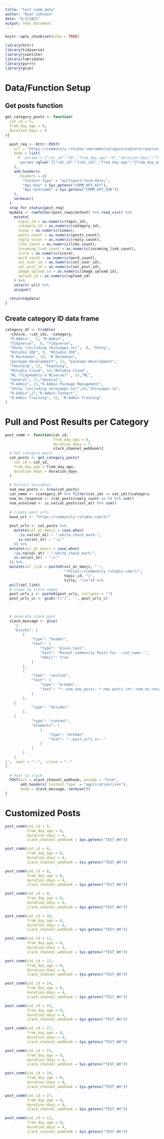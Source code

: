 ```yaml
---
title: "test_comm_data"
author: "Ryan Johnson"
date: "5/3/2021"
output: html_document
---
```


```r
knitr::opts_chunk$set(echo = TRUE)

library(httr)
library(tidyverse)
library(jsonlite)
library(lubridate)
library(purrr)
library(glue)
```


# Data/Function Setup

## Get posts function
```r
get_category_posts <- function(
  cat_id = 5,
  from_day_ago = 0,
  duration_days = 8
){
  
  post_req <- httr::POST(
    url = "https://community.rstudio.com/admin/plugins/explorer/queries/21/run.csv",
    body = list(
      # 'params'='{"cat_id":"10","from_day_ago":"0","duration_days":"7"}'
      'params'=glue('{{"cat_id":"{cat_id}","from_day_ago":"{from_day_ago}","duration_days":"{duration_days}"}}')
    ),
    add_headers(
      .headers = c(
        "Content-Type" = "multipart/form-data;",
        "Api-Key" = Sys.getenv("COMM_API_KEY"),
        "Api-Username" = Sys.getenv("COMM_API_USR"))
    ),
    verbose()
  )
  stop_for_status(post_req)
  mydata <- rawToChar(post_req$content) %>% read_csv() %>% 
    mutate(
      topic_id = as.numeric(topic_id),
      category_id = as.numeric(category_id),
      views = as.numeric(views),
      posts_count = as.numeric(posts_count),
      reply_count = as.numeric(reply_count),
      like_count = as.numeric(like_count),
      incoming_link_count = as.numeric(incoming_link_count),
      score = as.numeric(score),
      word_count = as.numeric(word_count),
      sol_user_id = as.numeric(sol_user_id),
      sol_post_id = as.numeric(sol_post_id),
      image_upload_id = as.numeric(image_upload_id),
      upload_id = as.numeric(upload_id)
    ) %>% 
    select(-url) %>% 
    unique()
  
  return(mydata)
}
```

## Create category ID data frame
```r
category_df <- tribble(
  ~choice, ~cat_ids, ~category,   
  "R-Admin",  5, "R-Admin",
  "Tidyverse",  6, "Tidyverse",
  "Shiny (including shinyapps.io)",  8, "Shiny",
  "RStudio IDE", 9, "RStudio IDE",
  "R Markdown", 10, "R Markdown",
  "package-development", 11, "package-development",
  "Teaching", 13, "Teaching",
  "RStudio Cloud", 14,"RStudio Cloud",
  "ML (Tidymodels & MLverse)" , 15,"ML",
  "General", 17,"General",
  "R-Admin", 21,"R-Admin Package Management",
  "Shiny (including shinyapps.io)",24,"shinyapps.io",
  "R-Admin",27,"R-Admin Connect",
  "R-Admin Training", 12, "R-Admin Training"
)
```


# Pull and Post Results per Category

```r
post_comm <- function(cat_id,
                      from_day_ago = 0,
                      duration_days = 7,
                      slack_channel_webhook){
  # Get category posts
  cat_posts <- get_category_posts(
    cat_id = cat_id,
    from_day_ago = from_day_ago,
    duration_days = duration_days
  )
  
  # Extract Variables
  num_new_posts <- nrow(cat_posts)
  cat_name <- (category_df %>% filter(cat_ids == cat_id))$category
  num_no_response <- (cat_posts$reply_count == 0) %>% sum()
  num_unsolved <- is.na(cat_posts$sol_at) %>% sum()
  
  # Create post urls
  base_url <- "https://community.rstudio.com/t/"
  
  post_urls <- cat_posts %>% 
    mutate(sol_at_emoji = case_when(
      !is.na(sol_at) ~ ":white_check_mark:",
      is.na(sol_at) ~ ":x:"
    )) %>% 
  mutate(sol_at_emoji = case_when(
    !is.na(sol_at) ~ ":white_check_mark:",
    is.na(sol_at) ~ ":x:"
  )) %>% 
  mutate(sol_link = paste0(sol_at_emoji, " ", 
                           "<https://community.rstudio.com/t/",
                           topic_id, "|",
                           title, ">\n")) %>% 
  pull(sol_link)
  # Clean up title names
  post_urls_c <- paste0(post_urls, collapse = "")
  post_urls_cc <- gsub('[\"]', '', post_urls_c)
  

  
  # Generate slack post
  slack_message <- glue(
    '{
	"blocks": [
		{
			"type": "header",
			"text": {
				"type": "plain_text",
				"text": "Recent Community Posts for --cat_name--",
				"emoji": true
			}
		},
		{
			"type": "section",
			"text": {
				"type": "mrkdwn",
				"text": "*--num_new_posts--* new posts.\n*--num_no_response--* had no responses.\n*--num_unsolved--* remain unsolved."
			}
		},
	{
			"type": "divider"
		},
	{
			"type": "context",
			"elements": [
				{
					"type": "mrkdwn",
					"text": "--post_urls_cc--"
				}
			]
		}
	]
}', .open = "--", .close = "--"
)
  
  # Post to slack
  POST(url = slack_channel_webhook, encode = "form",
       add_headers(`Content-Type` = "application/json"), 
       body = slack_message, verbose())
}
```

# Customized Posts
```r
post_comm(cat_id = 5,
          from_day_ago = 0, 
          duration_days = 4,
          slack_channel_webhook = Sys.getenv("TEST_WH"))

```

```r
post_comm(cat_id = 6,
          from_day_ago = 0, 
          duration_days = 4,
          slack_channel_webhook = Sys.getenv("TEST_WH"))

```

```r
post_comm(cat_id = 8,
          from_day_ago = 0, 
          duration_days = 4,
          slack_channel_webhook = Sys.getenv("TEST_WH"))

```

```r
post_comm(cat_id = 9,
          from_day_ago = 0, 
          duration_days = 4,
          slack_channel_webhook = Sys.getenv("TEST_WH"))

```

```r
post_comm(cat_id = 10,
          from_day_ago = 0, 
          duration_days = 4,
          slack_channel_webhook = Sys.getenv("TEST_WH"))

```

```r
post_comm(cat_id = 11,
          from_day_ago = 0, 
          duration_days = 4,
          slack_channel_webhook = Sys.getenv("TEST_WH"))

```

```r
post_comm(cat_id = 13,
          from_day_ago = 0, 
          duration_days = 4,
          slack_channel_webhook = Sys.getenv("TEST_WH"))

```

```r
post_comm(cat_id = 14,
          from_day_ago = 0, 
          duration_days = 4,
          slack_channel_webhook = Sys.getenv("TEST_WH"))

```

```r
post_comm(cat_id = 15,
          from_day_ago = 0, 
          duration_days = 4,
          slack_channel_webhook = Sys.getenv("TEST_WH"))

```

```r
post_comm(cat_id = 17,
          from_day_ago = 0, 
          duration_days = 4,
          slack_channel_webhook = Sys.getenv("TEST_WH"))

```

```r
post_comm(cat_id = 21,
          from_day_ago = 0, 
          duration_days = 4,
          slack_channel_webhook = Sys.getenv("TEST_WH"))

```

```r
post_comm(cat_id = 24,
          from_day_ago = 0, 
          duration_days = 4,
          slack_channel_webhook = Sys.getenv("TEST_WH"))

```

```r
post_comm(cat_id = 27,
          from_day_ago = 0, 
          duration_days = 4,
          slack_channel_webhook = Sys.getenv("TEST_WH"))

```

```r
post_comm(cat_id = 12,
          from_day_ago = 0, 
          duration_days = 4,
          slack_channel_webhook = Sys.getenv("TEST_WH"))

```